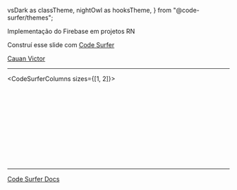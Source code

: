 
  vsDark as classTheme,
  nightOwl as hooksTheme,
} from "@code-surfer/themes";



<Head>
  <title>Palestra sobre React Native - Firebase</title>
</Head>

Implementação do Firebase em projetos RN

Construí esse slide com [Code Surfer](https://codesurfer.pomb.us/)

[Cauan Victor](https://github.com/CauanDZN)

---

<CodeSurferColumns sizes={[1, 2]}>

<Step subtitle="Aqui está todo o código de login e cadastro! Calma, que é mais fácil do que você imagina!">

<GreetingLoader />

```jsx file=./src/greeting.1.1.js
```

</Step>

<Step subtitle="Nós vamos primeiro importar o Firebase e seus modulos de autenticação">
    
<GreetingLoader />

```jsx 2 file=./src/greeting.1.1.js
```

</Step>

<Step subtitle="Em seguida, criar variáveis de estado para nossos inputs!">
    
<GreetingLoader />

```jsx 6,7 file=./src/greeting.1.1.js
```

</Step>

<Step subtitle="O useState observa e aplica alterações em variáveis!">
    
<GreetingLoader />

```jsx 46,47,48,49,50,52,53,54,55,56,57 file=./src/greeting.1.1.js
```

</Step>

<Step subtitle="Vamos criar nossa função de cadastro!">
    
<GreetingLoader />

```jsx 9,10,11,12,13,14,15,16,17,18,19,20,21,22,23,24,25,26,27,28,29,30 file=./src/greeting.1.1.js
```

</Step>
  
<Step subtitle="Puxamos a função de auth e createuser do próprio auth!">
    
<GreetingLoader />

```jsx 10,11 file=./src/greeting.1.1.js
```

</Step>

<Step subtitle="Se tudo der certo, 'babau'">
    
<GreetingLoader />

```jsx 12,13,14 file=./src/greeting.1.1.js
```

</Step>

<Step subtitle="Se não der certo, você faz o tratamento de erros.">
    
<GreetingLoader />

```jsx 15,16,17,18,19,20,21,22,23,24,25,26,27,28,29 file=./src/greeting.1.1.js
```

</Step>

<Step subtitle="Vamos criar nossa função de login!">
    
<GreetingLoader />

```jsx 32,33,34,35,36,37,38,39,40,41 file=./src/greeting.1.1.js
```

</Step>

<Step subtitle="Chamamos a função de auth e, agora, a função de signin que vem do próprio auth.">
    
<GreetingLoader />

```jsx 33,34 file=./src/greeting.1.1.js
```

</Step>

<Step subtitle="Se tudo der certo, o login é realizado!">
    
<GreetingLoader />

```jsx 35,36,37 file=./src/greeting.1.1.js
```

</Step>

<Step subtitle="Se não der certo, o tratamento de erros é realizado.">
    
<GreetingLoader />

```jsx 38,39,40,41 file=./src/greeting.1.1.js
```

</Step>

<Step subtitle="Cada botão chama a sua função! :)">
    
<GreetingLoader />

```jsx 59,60 file=./src/greeting.1.1.js
```

</Step>

</CodeSurferColumns>

---

[Code Surfer Docs](https://codesurfer.pomb.us/)
